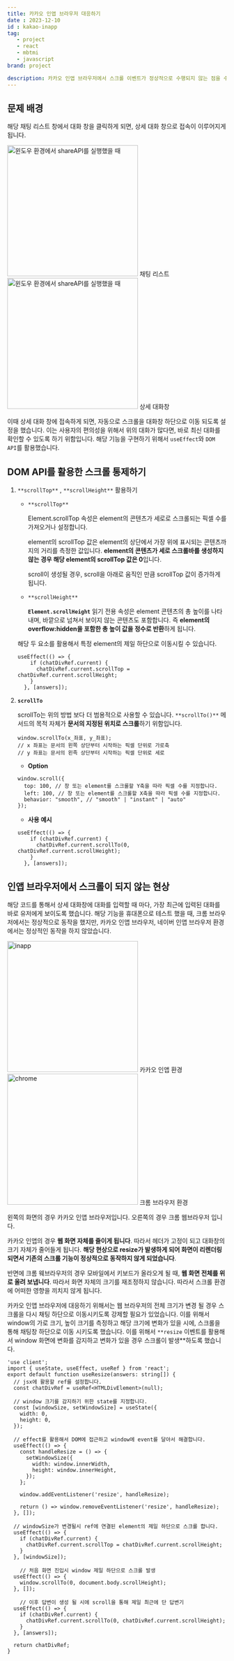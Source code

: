 ```yaml
---
title: 카카오 인앱 브라우저 대응하기
date : 2023-12-10
id : kakao-inapp
tag: 
   - project
   - react
   - mbtmi
   - javascript
brand: project

description: 카카오 인앱 브라우저에서 스크롤 이벤트가 정상적으로 수행되지 않는 점을 수정했습니다.
---
```


## 문제 배경

해당 채팅 리스트 창에서 대화 창을 클릭하게 되면, 상세 대화 창으로 접속이 이루어지게 됩니다. 

<div className="flex justify-between items-stretch text-sm">
  <div className="flex flex-col text-sm">
    <img src="/images/kakao-inapp/list.png" width="300px" heigth="300px" alt="윈도우 환경에서 shareAPI를 실행했을 때"/>
    <span className="self-end">채팅 리스트</span>
  </div>
    <div className="flex flex-col text-sm">
      <img src="/images/kakao-inapp/chating.png" width="300px" heigth="300px" alt="윈도우 환경에서 shareAPI를 실행했을 때"/>
      <span className="self-end">상세 대화창</span>
    </div>
</div>

이때 상세 대화 창에 접속하게 되면, 자동으로 스크롤을 대화창 하단으로 이동 되도록 설정을 했습니다. 이는 사용자의 편의성을 위해서 위의 대화가 많다면, 바로 최신 대화를 확인할 수 있도록 하기 위함입니다. 해당 기능을 구현하기 위해서 `useEffect`와 `DOM API`를 활용했습니다.

## DOM API를 활용한 스크롤 통제하기

1. `**scrollTop**` , `**scrollHeight**` 활용하기
    - `**scrollTop**`
        
        Element.scrollTop 속성은 element의 콘텐츠가 세로로 스크롤되는 픽셀 수를 가져오거나 설정합니다.
        
        element의 scrollTop 값은 element의 상단에서 가장 위에 표시되는 콘텐츠까지의 거리를 측정한 값입니다. **element의 콘텐츠가 세로 스크롤바를 생성하지 않는 경우 해당 element의 scrollTop 값은 0**입니다.
        
        scroll이 생성될 경우, scroll을 아래로 움직인 만큼 scrollTop 값이 증가하게 됩니다. 
        
    - `**scrollHeight**`
        
        **`Element.scrollHeight`** 읽기 전용 속성은 element 콘텐츠의 총 높이를 나타내며, 바깥으로 넘쳐서 보이지 않는 콘텐츠도 포함합니다. 즉 **element의 overflow:hidden을 포함한 총 높이 값을 정수로 반환**하게 됩니다. 
        
    
    해당 두 요소를 활용해서 특정 element의 제일 하단으로 이동시킬 수 있습니다. 
    
    ```tsx
    useEffect(() => {
        if (chatDivRef.current) {
          chatDivRef.current.scrollTop = chatDivRef.current.scrollHeight;
        }
      }, [answers]);
    ```
    
2. **`scrollTo`**
    
    scrollTo는 위의 방법 보다 더 범용적으로 사용할 수 있습니다. `**scrollTo()**` 메서드의 목적 자체가 **문서의 지정된 위치로 스크롤**하기 위함입니다.
    
    ```tsx
    window.scrollTo(x_좌표, y_좌표);
    // x 좌표는 문서의 왼쪽 상단부터 시작하는 픽셀 단위로 가로축
    // y 좌표는 문서의 왼족 상단부터 시작하는 픽셀 단위로 세로
    ```
    
    - **Option**
    
    ```tsx
    window.scroll({
      top: 100, // 창 또는 element를 스크롤할 Y축을 따라 픽셀 수를 지정합니다.
      left: 100, // 창 또는 element를 스크롤할 X축을 따라 픽셀 수를 지정합니다.
      behavior: "smooth", // "smooth" | "instant" | "auto"
    });
    
    ```
    
    - **사용 예시**
    
    ```tsx
    useEffect(() => {
        if (chatDivRef.current) {
          chatDivRef.current.scrollTo(0, chatDivRef.current.scrollHeight);
        }
      }, [answers]);
    ```
    

## 인앱 브라우저에서 스크롤이 되지 않는 현상

해당 코드를 통해서 상세 대화창에 대화를 입력할 때 마다, 가장 최근에 입력된 대화를 바로 유저에게 보이도록 했습니다. 해당 기능을 휴대폰으로 테스트 했을 때, 크롬 브라우저에서는 정상적으로 동작을 했지만, 카카오 인앱 브라우저, 네이버 인앱 브라우저 환경에서는 정상적인 동작을 하지 않았습니다. 

<div className="flex justify-between items-stretch text-sm">
  <div className="flex flex-col text-sm">
    <img src="/images/kakao-inapp/inapp.png" width="300px" heigth="300px" alt="inapp"/>
    <span className="self-end">카카오 인앱 환경</span>
  </div>
    <div className="flex flex-col text-sm">
      <img src="/images/kakao-inapp/chrome.png" width="300px" heigth="300px" alt="chrome"/>
      <span className="self-end">크롬 브라우저 환경</span>
    </div>
</div>

왼쪽의 화면의 경우 카카오 인앱 브라우저입니다. 오른쪽의 경우 크롬 웹브라우저 입니다. 

카카오 인앱의 경우 **웹 화면 자체를 줄이게 됩니다**. 따라서 헤더가 고정이 되고 대화창의 크기 자체가 줄어들게 됩니다. **해당 현상으로 resize가 발생하게 되어 화면이 리렌더링 되면서 기존의 스크롤 기능이 정상적으로 동작하지 않게 되었습니다**. 

반면에 크롬 웨브라우저의 경우 모바일에서 키보드가 올라오게 될 때, **웹 화면 전체를 위로 올려 보냅니다**. 따라서 화면 자체의 크기를 재조정하지 않습니다.  따라서 스크롤 환경에 어떠한 영향을 끼치지 않게 됩니다. 

카카오 인앱 브라우저에 대응하기 위해서는 웹 브라우저의 전체 크기가 변경 될 경우 스크롤을 다시 채팅 하단으로 이동시키도록 강제할 필요가 있었습니다. 이를 위해서 window의 가로 크기, 높이 크기를 측정하고 해당 크기에 변화가 있을 시에, 스크롤을 통해 채팅창 하단으로 이동 시키도록 했습니다.  이를 위해서 `**resize` 이벤트를 활용해서 window 화면에 변화를 감지하고 변화가 있을 경우 스크롤이 발생**하도록 했습니다. 

```tsx
'use client';
import { useState, useEffect, useRef } from 'react';
export default function useResize(answers: string[]) {
  // jsx에 활용할 ref를 설정합니다. 
  const chatDivRef = useRef<HTMLDivElement>(null);

  // window 크기를 감지하기 위한 state를 지정합니다.
  const [windowSize, setWindowSize] = useState({
    width: 0,
    height: 0,
  });

  // effect를 활용해서 DOM에 접근하고 window에 event를 달아서 해결합니다. 
  useEffect(() => {
    const handleResize = () => {
      setWindowSize({
        width: window.innerWidth,
        height: window.innerHeight,
      });
    };

    window.addEventListener('resize', handleResize);

    return () => window.removeEventListener('resize', handleResize);
  }, []);

  // windowSize가 변경될시 ref에 연결된 element의 제일 하단으로 스크롤 합니다.
  useEffect(() => {
    if (chatDivRef.current) {
      chatDivRef.current.scrollTop = chatDivRef.current.scrollHeight;
    }
  }, [windowSize]); 

	// 처음 화면 진입시 window 제일 하단으로 스크롤 발생 
  useEffect(() => {
    window.scrollTo(0, document.body.scrollHeight);
  }, []);

	// 이후 답변이 생성 될 시에 scroll을 통해 제일 최근에 단 답변기
  useEffect(() => {
    if (chatDivRef.current) {
      chatDivRef.current.scrollTo(0, chatDivRef.current.scrollHeight);
    }
  }, [answers]);

  return chatDivRef;
}
```